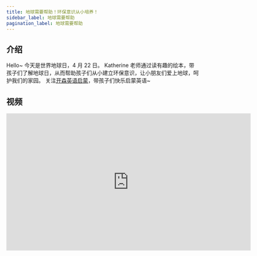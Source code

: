 ```yaml
---
title: 地球需要帮助！环保意识从小培养！
sidebar_label: 地球需要帮助
pagination_label: 地球需要帮助
---
```


## 介绍

Hello~ 今天是世界地球日，4 月 22 日。
Katherine 老师通过读有趣的绘本，带孩子们了解地球日，从而帮助孩子们从小建立环保意识，让小朋友们爱上地球，呵护我们的家园。
关注[开森英语启蒙](https://space.bilibili.com/20797715)，带孩子们快乐启蒙英语~

## 视频

<iframe
  src="https://player.bilibili.com/player.html?bvid=BV1BP411m7EZ&cid=1&page=1"
  scrolling="no"
  border="0"
  frameborder="no"
  framespacing="0"
  allowfullscreen="true"
  width="640"
  height="360"
></iframe>
